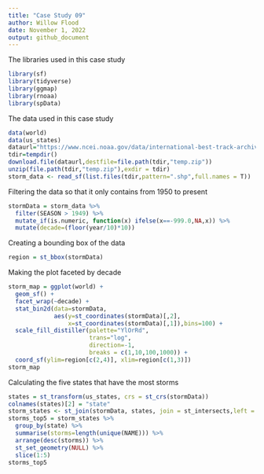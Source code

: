 ```yaml
---
title: "Case Study 09"
author: Willow Flood
date: November 1, 2022
output: github_document
---
```

The libraries used in this case study
```r
library(sf)
library(tidyverse)
library(ggmap)
library(rnoaa)
library(spData)
```
The data used in this case study
```r
data(world) 
data(us_states) 
dataurl="https://www.ncei.noaa.gov/data/international-best-track-archive-for-climate-stewardship-ibtracs/v04r00/access/shapefile/IBTrACS.NA.list.v04r00.points.zip"
tdir=tempdir()
download.file(dataurl,destfile=file.path(tdir,"temp.zip"))
unzip(file.path(tdir,"temp.zip"),exdir = tdir) 
storm_data <- read_sf(list.files(tdir,pattern=".shp",full.names = T))
```
Filtering the data so that it only contains from 1950 to present
```r
stormData = storm_data %>%
  filter(SEASON > 1949) %>%
  mutate_if(is.numeric, function(x) ifelse(x==-999.0,NA,x)) %>%
  mutate(decade=(floor(year/10)*10))
```
Creating a bounding box of the data
```r
region = st_bbox(stormData)
```
Making the plot faceted by decade
```r
storm_map = ggplot(world) +
  geom_sf() +
  facet_wrap(~decade) +
  stat_bin2d(data=stormData, 
             aes(y=st_coordinates(stormData)[,2], 
                 x=st_coordinates(stormData)[,1]),bins=100) +
  scale_fill_distiller(palette="YlOrRd", 
                       trans="log", 
                       direction=-1, 
                       breaks = c(1,10,100,1000)) +
  coord_sf(ylim=region[c(2,4)], xlim=region[c(1,3)]) 
storm_map
```
Calculating the five states that have the most storms
```r
states = st_transform(us_states, crs = st_crs(stormData)) 
colnames(states)[2] = "state" 
storm_states <- st_join(stormData, states, join = st_intersects,left = F)
storms_top5 = storm_states %>%
  group_by(state) %>%
  summarise(storms=length(unique(NAME))) %>%
  arrange(desc(storms)) %>%
  st_set_geometry(NULL) %>%
  slice(1:5)
storms_top5
```